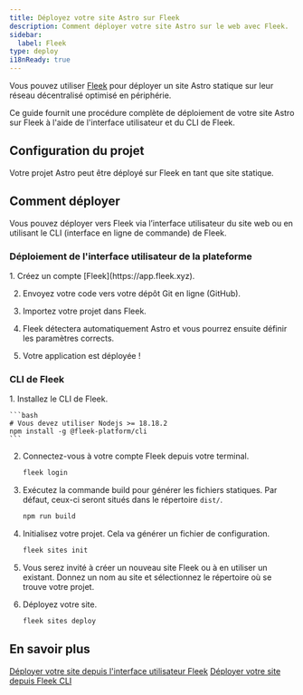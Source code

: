 ```yaml
---
title: Déployez votre site Astro sur Fleek
description: Comment déployer votre site Astro sur le web avec Fleek.
sidebar:
  label: Fleek
type: deploy
i18nReady: true
---
```



Vous pouvez utiliser [Fleek](http://fleek.xyz/) pour déployer un site Astro statique sur leur réseau décentralisé optimisé en périphérie.

Ce guide fournit une procédure complète de déploiement de votre site Astro sur Fleek à l'aide de l'interface utilisateur et du CLI de Fleek.

## Configuration du projet

Votre projet Astro peut être déployé sur Fleek en tant que site statique.

## Comment déployer

Vous pouvez déployer vers Fleek via l’interface utilisateur du site web ou en utilisant le CLI (interface en ligne de commande) de Fleek.

### Déploiement de l'interface utilisateur de la plateforme

<Steps>
1. Créez un compte [Fleek](https://app.fleek.xyz).

2. Envoyez votre code vers votre dépôt Git en ligne (GitHub).

3. Importez votre projet dans Fleek.

4. Fleek détectera automatiquement Astro et vous pourrez ensuite définir les paramètres corrects.

5. Votre application est déployée !
</Steps>


### CLI de Fleek

<Steps>
1. Installez le CLI de Fleek.

    ```bash
    # Vous devez utiliser Nodejs >= 18.18.2
    npm install -g @fleek-platform/cli
    ```
2. Connectez-vous à votre compte Fleek depuis votre terminal.

    ```bash
    fleek login
    ```

3. Exécutez la commande build pour générer les fichiers statiques. Par défaut, ceux-ci seront situés dans le répertoire `dist/`.

    ```bash
    npm run build
    ```

4. Initialisez votre projet. Cela va générer un fichier de configuration.

    ```bash
    fleek sites init
    ```

5. Vous serez invité à créer un nouveau site Fleek ou à en utiliser un existant. Donnez un nom au site et sélectionnez le répertoire où se trouve votre projet.

6. Déployez votre site.

    ```bash
    fleek sites deploy
    ```

</Steps>

## En savoir plus

<ReadMore>[Déployer votre site depuis l'interface utilisateur Fleek](https://fleek.xyz/docs/platform/deployments/)</ReadMore>
<ReadMore>[Déployer votre site depuis Fleek CLI](https://fleek.xyz/docs/cli/hosting/)</ReadMore>
